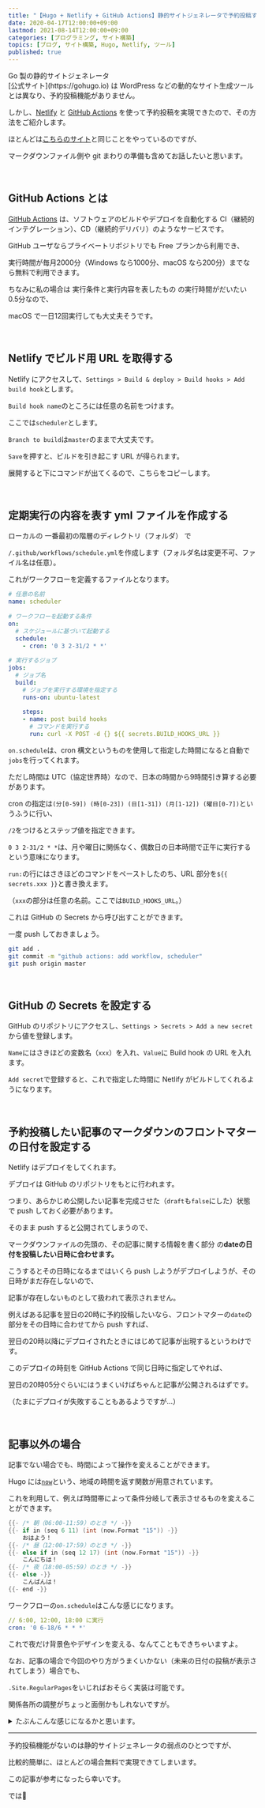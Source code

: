 ```yaml
---
title: "【Hugo + Netlify + GitHub Actions】静的サイトジェネレータで予約投稿する"
date: 2020-04-17T12:00:00+09:00
lastmod: 2021-08-14T12:00:00+09:00
categories: [プログラミング, サイト構築]
topics: [ブログ, サイト構築, Hugo, Netlify, ツール]
published: true
---
```


<p>
<tltp label="Hugo">Go 製の静的サイトジェネレータ<br/>[公式サイト](https://gohugo.io)</tltp>
は WordPress などの動的なサイト生成ツールとは異なり、予約投稿機能がありません。
</p>

しかし、[Netlify](https://www.netlify.com/) と [GitHub Actions](https://github.co.jp/features/actions) を使って予約投稿を実現できたので、その方法をご紹介します。

ほとんどは[こちらのサイト](https://blog.5ebec.dev/posts/netlify-github-actions-%E3%81%A7-hugo-%E8%A3%BD%E3%83%96%E3%83%AD%E3%82%B0%E3%81%AE%E4%BA%88%E7%B4%84%E6%8A%95%E7%A8%BF/)と同じことをやっているのですが、

マークダウンファイル側や git まわりの準備も含めてお話したいと思います。

<!--more-->

<relpos link="ssg-toha" />

<br/>

## GitHub Actions とは

[GitHub Actions](https://github.co.jp/features/actions) は、ソフトウェアのビルドやデプロイを自動化する CI（継続的インテグレーション）、CD（継続的デリバリ）のようなサービスです。

GitHub ユーザならプライベートリポジトリでも Free プランから利用でき、

実行時間が毎月2000分（Windows なら1000分、macOS なら200分）までなら無料で利用できます。

<p>
ちなみに私の場合は
<tltp label="ワークフロー">実行条件と実行内容を表したもの</tltp>
の実行時間がだいたい0.5分なので、
</p>

macOS で一日12回実行しても大丈夫そうです。

<br/>

## Netlify でビルド用 URL を取得する

Netlify にアクセスして、`Settings > Build & deploy > Build hooks > Add build hook`とします。

<postimage src="add-build-hook" ext="png" alt="Build hook 追加" />

`Build hook name`のところには任意の名前をつけます。

ここでは`scheduler`とします。

`Branch to build`は`master`のままで大丈夫です。

`Save`を押すと、ビルドを引き起こす URL が得られます。

<postimage src="build-hook-command" ext="png" alt="Build hook コマンド" />

展開すると下にコマンドが出てくるので、こちらをコピーします。

<br/>

## 定期実行の内容を表す yml ファイルを作成する

<p>
ローカルの
<tltp label="ルートディレクトリ">一番最初の階層のディレクトリ（フォルダ）</tltp>
で
</p>

`/.github/workflows/schedule.yml`を作成します（フォルダ名は変更不可、ファイル名は任意）。

これがワークフローを定義するファイルとなります。

```yml name=/.github/workflows/schedule.yml
# 任意の名前
name: scheduler
　
# ワークフローを起動する条件
on:
  # スケジュールに基づいて起動する
  schedule:
    - cron: '0 3 2-31/2 * *'
　
# 実行するジョブ
jobs:
  # ジョブ名
  build:
    # ジョブを実行する環境を指定する
    runs-on: ubuntu-latest
　
    steps:
    - name: post build hooks
      # コマンドを実行する
      run: curl -X POST -d {} ${{ secrets.BUILD_HOOKS_URL }}
```

`on.schedule`は、cron 構文というものを使用して指定した時間になると自動で`jobs`を行ってくれます。

ただし時間は UTC（協定世界時）なので、日本の時間から9時間引き算する必要があります。

cron の指定は`(分[0-59]) (時[0-23]) (日[1-31]) (月[1-12]) (曜日[0-7])`というふうに行い、

`/2`をつけるとステップ値を指定できます。

`0 3 2-31/2 * *`は、月や曜日に関係なく、偶数日の日本時間で正午に実行するという意味になります。

`run:`の行にはさきほどのコマンドをペーストしたのち、URL 部分を`${{ secrets.xxx }}`と書き換えます。

（`xxx`の部分は任意の名前。ここでは`BUILD_HOOKS_URL`。）

これは GitHub の Secrets から呼び出すことができます。

一度 push しておきましょう。

```bash hide_nums
git add .
git commit -m "github actions: add workflow, scheduler"
git push origin master
```

<br/>

## GitHub の Secrets を設定する

GitHub のリポジトリにアクセスし、`Settings > Secrets > Add a new secret`から値を登録します。

<postimage src="github-secret" ext="png" alt="GitHub Secrets" />

`Name`にはさきほどの変数名（`xxx`）を入れ、`Value`に Build hook の URL を入れます。

`Add secret`で登録すると、これで指定した時間に Netlify がビルドしてくれるようになります。

<relpos link="netlify-deploy-css-js" />

<br/>

## 予約投稿したい記事のマークダウンのフロントマターの日付を設定する

Netlify はデプロイをしてくれます。

デプロイは GitHub のリポジトリをもとに行われます。

つまり、あらかじめ公開したい記事を完成させた（`draft`も`false`にした）状態で push しておく必要があります。

そのまま push すると公開されてしまうので、

<p>
<tltp label="フロントマター">マークダウンファイルの先頭の、その記事に関する情報を書く部分</tltp>
の<strong><icode>date</icode>の日付を投稿したい日時に合わせます。
</strong></p>

こうするとその日時になるまではいくら push しようがデプロイしようが、その日時がまだ存在しないので、

記事が存在しないものとして扱われて表示されません。

例えばある記事を翌日の20時に予約投稿したいなら、フロントマターの`date`の部分をその日時に合わせてから push すれば、

翌日の20時以降にデプロイされたときにはじめて記事が出現するというわけです。

このデプロイの時刻を GitHub Actions で同じ日時に指定してやれば、

翌日の20時05分ぐらいにはうまくいけばちゃんと記事が公開されるはずです。

（たまにデプロイが失敗することもあるようですが…）

<br/>

## 記事以外の場合

記事でない場合でも、時間によって操作を変えることができます。

Hugo には[`now`](https://gohugo.io/functions/now/)という、地域の時間を返す関数が用意されています。

これを利用して、例えば時間帯によって条件分岐して表示させるものを変えることができます。

```go
{{- /* 朝（06:00-11:59）のとき */ -}}
{{- if in (seq 6 11) (int (now.Format "15")) -}}
    おはよう！
{{- /* 昼（12:00-17:59）のとき */ -}}
{{- else if in (seq 12 17) (int (now.Format "15")) -}}
    こんにちは！
{{- /* 夜（18:00-05:59）のとき */ -}}
{{- else -}}
    こんばんは！
{{- end -}}
```

ワークフローの`on.schedule`はこんな感じになります。

```yml
// 6:00, 12:00, 18:00 に実行
cron: '0 6-18/6 * * *'
```

これで夜だけ背景色やデザインを変える、なんてこともできちゃいますよ。

なお、記事の場合で今回のやり方がうまくいかない（未来の日付の投稿が表示されてしまう）場合でも、

`.Site.RegularPages`をいじればおそらく実装は可能です。

関係各所の調整がちょっと面倒かもしれないですが。

<details>
<summary>たぶんこんな感じになるかと思います。</summary>

次のコードを必ず通る場所に置きます。

```go
{{ range .Site.RegularPages }}
    {{ if .PublishDate.Before now }}
        {{ .Scratch.Add "existing_pages" (slice .) }}
    {{ end }}
{{ end }}
```

これ以外のすべての`.Site.RegularPages`を

`.Scratch.Get "existing_pages"`に書き換えます。

</details>

<relpos link="add-toc" />

---

予約投稿機能がないのは静的サイトジェネレータの弱点のひとつですが、

比較的簡単に、ほとんどの場合無料で実現できてしまいます。

この記事が参考になったら幸いです。

では👋
